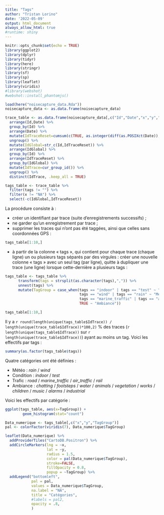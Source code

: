 ```yaml
---
title: "Tags"
author: "Tristan Lorino"
date: '2022-05-09'
output: html_document
always_allow_html: true
#runtime: shiny
---
```


```r
knitr::opts_chunk$set(echo = TRUE)
library(ggplot2)
library(dplyr)
library(tidyr)
library(here)
library(stringr)
library(sf)
library(sp)
library(leaflet)
library(viridis)
#library(webshot)
#webshot::install_phantomjs()
```

```r
load(here("noisecapture_data.Rda"))
noisecapture_data <- as.data.frame(noisecapture_data)

trace_table <- as.data.frame(noisecapture_data[,c("Id","Date","x","y","leq_mean","tags")]) %>%
  arrange(Id,Date) %>%
  group_by(Id) %>%
  arrange(Date) %>%
  mutate(IdTraceReset=cumsum(c(TRUE, as.integer(diff(as.POSIXct(Date)), units = "secs") >= 2L))) %>%
  ungroup() %>%
  mutate(IdGlobal=str_c(Id,IdTraceReset)) %>%
  arrange(IdGlobal) %>%
  group_by(Id) %>%
  arrange(IdTraceReset) %>%
  group_by(IdGlobal) %>%
  mutate(IdTrace=cur_group_id()) %>%
  ungroup() %>%
  distinct(IdTrace, .keep_all = TRUE)

tags_table <- trace_table %>%
  filter(tags != "") %>%
  filter(x != "NA") %>%
  select(-c(IdGlobal,IdTraceReset))
```

La procédure consiste à :

  * créer un identifiant par trace (suite d'enregistrements successifs) ;
  * ne garder qu'un enregistrement par trace ;
  * supprimer les traces qui n'ont pas été taggées, ainsi que celles sans coordonnées GPS :
  
```r
tags_table[1:10,]
```
  
  * à partir de la colonne « tags », qui contient pour chaque trace (chaque ligne) un ou plusieurs tags séparés par des virgules : créer une nouvelle colonne « tags » avec un seul tag (par ligne), quitte à dupliquer une trace (une ligne) lorsque cette-dernière a plusieurs tags :
  
```r
tags_table <- tags_table %>%
      transform(tags = strsplit(as.character(tags),",")) %>%
      unnest(tags) %>%
      mutate(TagGroup = case_when(tags == "indoor" | tags == "test" ~ "Condition",
                                  tags == "wind" | tags == "rain" ~ "Meteo",
                                  tags == "marine_traffic" | tags == "air_traffic" | tags == "rail" | tags == "road" ~ "Trafic",
                                  TRUE ~ "Ambiance"))
```

```r
tags_table[1:10,]
```

Il y a `r round(length(unique(tags_table$IdTrace)) / length(unique(trace_table$IdTrace))*100,2)` % des traces (`r length(unique(tags_table$IdTrace))` sur `r length(unique(trace_table$IdTrace))`) ayant au moins un tag. Voici les effectifs par tags :

```r
summary(as.factor(tags_table$tags))
```

Quatre catégories ont été définies :

  * Météo : *rain* / *wind*
  * Condition : *indoor* / *test*
  * Trafic : *road* / *marine_traffic* / *air_traffic* / *rail*
  * Ambiance : *chatting* / *footsteps* / *water* / *animals* / *vegetation* / *works* / *children* / *music* / *alarms* / *industrial*
  
Voici les effectifs par catégorie :

```r
ggplot(tags_table, aes(x=TagGroup)) +
        geom_histogram(stat="count")
```

```r
Data_numerique <- tags_table[,c("x","y","TagGroup")]
pal <- colorFactor(viridis(7), Data_numerique$TagGroup)

leaflet(Data_numerique) %>%
  addProviderTiles("CartoDB.Positron") %>%
  addCircleMarkers(lng = ~x, 
                   lat = ~y, 
                   radius = 1.5, 
                   color = pal(Data_numerique$TagGroup),
                   stroke=FALSE,
                   fillOpacity = 0.8,
                   popup = ~TagGroup) %>%
  addLegend("bottomleft",
            pal = pal,
            values = Data_numerique$TagGroup,
            na.label = "NA",
            title = "Catégories",
            #labels = pal2,
            opacity = .8,
            )
```

